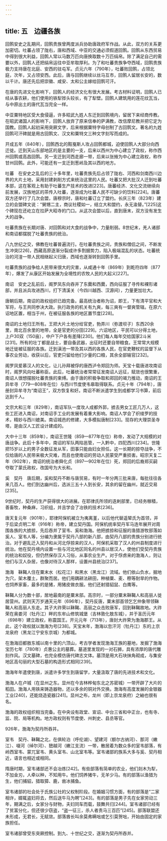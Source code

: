 ```yaml
---
---
---
```

title: 五　边疆各族
---




回鹘安史之乱期间，回鹘贵族曾两度派兵协助唐政府军作战。从此，双方的关系更加密切。吐蕃占领了陇右，唐和西域、中亚的交通必须假道回鹘。回鹘从东西贸易中得到很大利益，回鹘人常以马数万匹向唐换取数十万匹绢帛。除了满足自己的需要以外，回鹘人还把绢帛运往中亚牟取厚利。为了和吐蕃贵族争夺西域，回鹘贵族极力支持唐在北庭、安西的驻屯军。贞元六年（790年），吐蕃败回鹘，占领北庭，次年，又占领安西。此后，唐与回鹘继续以丝马互市，回鹘人留居长安的，数以千计。唐还先后把崇徽、咸安、太和公主嫁给回鹘可汗。

在唐的先进文化影响下，回鹘人的经济文化有很大发展。考古材料证明，回鹘人已经从事农耕，他们使用的铁犁铧头较长，有了犁壁。回鹘人建筑用的莲花纹瓦当，与中原出土的唐代瓦当完全一样。

中亚粟特地区受大食侵逼，许多昭武九姓人东迁到回鹘境内，留居下来经商传教。在昭武诸国人的影响下，回鹘人放弃了原来信奉的萨满教，改信摩尼教并把它定为国教。回鹘人起初采用突厥文字，后来根据粟特字母创制了古回鹘文。著名的九姓回鹘可汗碑就是用古回鹘文、汉文和粟特文三种文字刻写而成的。

开成五年（840年），回鹘西北的黠戛斯人攻占回鹘都城，迫使回鹘人大部分向西迁徙。迁到天山东部地区的是主要的一支，后来以西州为中心建立了政权，称作西州回鹘或高昌回鹘。另一支迁到河西走廊一带，后来以张掖为中心建立政权，称作甘州回鹘。此外，可能还有一支迁到葱岭及其以西的地方。

吐蕃　在安史之乱后的三十多年里，吐蕃贵族先后占领了陇右、河西和剑南西川边界的大片土地，采用封建剥削方式来统治这里的人民。吐蕃又把大批汉人迁到吐蕃本部，这在客观上有助于吐蕃生产技术的改进[223]。唐蕃经济、文化交流继续向前发展，汉族地区的茶传入吐蕃，逐渐成为吐蕃人民不可缺少的饮料[224]。唐蕃双方还举行了几次会盟，唐穆宗时，唐和吐蕃订立了盟约。长庆三年（823年）建立的会盟碑文说：“舅甥二主，商议社稷如一，结立大和盟约，永无渝替。”[225]这个碑现在还屹立在拉萨大昭寺的门口。从这次会盟以后，直到唐末，双方没有发生大的战争。

吐蕃贵族在长期对唐、对回鹘和对大食的战争中，力量削弱。8世纪末，羌人诸部和南诏都摆脱了吐蕃贵族的统治。

八九世纪之交，佛教在吐蕃普遍流行。在吐蕃贵族之间，贵族和僧侣之间，不断发生冲突[226]，西藏高原逐渐分裂成许多割据势力，陷入极端混乱的状态。吐蕃统治的河湟一带人民相继起义归唐，西域也逐渐转到回鹘手里。

吐蕃贵族的战争给人民带来很大的灾害，从咸通十年（869年）到乾符四年（877年），爆发了从康区开始发展为全境性的农牧人民的大起义[227]。

南诏　安史之乱前后，阁罗凤东向吞并了东爨和西爨，西向征服了寻传和裸形诸部，并且派兵攻进西川，打下清溪关（今四川越西、汉源间），力量更加壮大。

唐朝后期，南诏的政权组织已趋完备。最高统治者称为诏，即王，下有清平官和大军将，与王共同参决大政。执行政务的机关有九爽，每三爽有一督爽管辖。在原六诏地区置，相当于州，在被征服各族的地区置节度[228]。

南诏的土地归王所有。王把大片土地分给官吏，勃弄川（弥渡坝子）东西20余里，南北百余里的地带，全是官吏的分田[229]。六诏地区，平民可以分得土地，上户30双（150亩），中户下户各有差降[230]。他们每人每年交给国家2斗米[231]。所有的壮丁都是战士，要自备武器，出征时还要自带粮食。王常常大规模地迁徙被征服的各族。迁到滇池一带及其以西的各族人民，在官吏鞭杖的监督下从事农业劳动，收获以后，官吏只留给他们少量的口粮，其余全部输官[232]。

阁罗凤爱慕汉人的文化，让儿孙拜被俘的唐西泸令郑回为师。天宝十载唐进攻南诏时，阁罗风向吐蕃称臣。此后，吐蕃统治者常常征发南诏人远征，赋敛也很繁重，南诏人很想摆脱吐蕃贵族的束缚。由于唐的积极争取和郑回的竭力推动，南诏的王异牟寻（779—808年在位）与西川节度使韦皋取得联系。贞元十年（794年），唐册封异牟寻为“南诏王”，双方恢复和好。南诏不断派遣学生到成都学习书算，前后达到千人。

文宗大和三年（829年），南诏军队一度攻人成都外郭，掳去男女工匠几万人，这些工匠进入南诏，对南诏手工业的发展有着重大影响。南诏人学会了织绫罗的技术，精妙与西川媲美。南诏城邑的修建，大多模拟唐制[233]。现存的大理崇圣寺塔，是由汉人工匠设计建成的。

大中十三年（859年），南诏王世隆（859—877年在位）称帝，发动了大规模的对唐战争。此后十多年中，南诏的军队两陷邕管，一入黔中，四犯西川[234]。世隆把15岁以上的男子全数征发从军，田事只能由妇女担任。这一长期的掠夺战争，不仅给唐的人民带来极大灾难，而且也使南诏的劳动人民蒙受严重损害。昭宗天复二年（902年），南诏的统治者舜化贞（897—902年在位）死，郑回的后裔郑买嗣夺取了蒙氏政权，改国号为大长和。

奚　契丹　唐后期，奚和契丹不断与唐贸易，有时一年分两三批来唐，每批往往各来几百人。他们到达幽州后，选派三五十人到长安，其余的留在幽州，就近交易[235]。

9世纪时，契丹的生产获得很大的进展。在耶律氏所领的迭剌部里，已经务稼穑，善畜牧，种桑麻，习织组，并且学会了冶铁的技术[236]。

唐天复元年（901年），耶律阿保机被立为夷离堇，以后他代替遥辇氏为首领，并于后梁贞明二年（916年）称帝，建立契丹国。阿保机统率契丹军马连年展开对周围各族的大掳掠，先后吞并了室韦、奚和渤海。他把掳掠和征服的渔猎游牧部落如奚人、室韦人等，分编为隶属于契丹八部的新八部，由契丹八部的贵族分别进行统治。对于避乱迁入契丹和从河北俘掠来的汉人，阿保机采取了汉人的州县制度进行统治。他在契丹境内设置一些与河北地区同名的州县以居汉人，使他们受契丹贵族的统治和奴役，但仍然保存汉人习俗，从事农业生产。对于俘虏来的渤海人，则让他们与汉人杂居，也像对待汉人那样，设置州县统治[237]。

渤海　靺鞨人住在粟末水（松花江）和黑水（黑龙江）流域。他们依山负水，掘地为穴，架木覆土，群聚而居。他们用耦耕法耕田，种植粟、麦、穄等耐旱的作物。也饲养家畜，最多的是猪，用猪皮做衣服。他们还射猎貂鼠、白鹰等。

靺鞨人分为数十部，居地最南的是粟末部。高宗时，一部分粟末靺鞨人和高丽人徙居营州。武则天万岁通天元年（696年），契丹反唐，粟末部首领乞乞仲象带领靺鞨人和高丽人东走。其子大祚荣以靺鞨、高丽之众击败唐军，回到靺鞨故地。大祚荣在奥娄河（牡丹江）畔的东牟山修筑城堡（吉林敦化敖东城），并于圣历元年（698年）建立政权，称震国王。开元元年（713年），唐封大祚荣为渤海郡王。从此，这个政权就以渤海为号[238]。天宝末年，渤海以忽汗河（牡丹江）东的上京龙泉府（黑龙江宁安东京城）为都城。

在渤海旧都敖东城以南十里的六顶山，考古学者发现渤海王族的墓地，发掘了渤海宝历七年（780年）贞惠公主的墓葬。墓道里发现的一对石狮，具有浓厚的唐代雕刻作风。汉文墓碑，也完全模仿唐代碑志文体。墓顶是用大石块抹角砌成，与集安地区高句丽的大型石墓的构造形式相同[239]。

渤海年年遣使到唐，派遣许多学生到唐留学，大量汲取了唐的先进技术和文化。

渤海人在卢城（在显州之东。显州在今吉林桦甸东北之苏密城）一带开辟了大片的稻田。渤海人用铁来铸造器物，还以多余的铜对外交换。渤海有高度发展的金银器工业[240]，还能烧造瓷器[241]。显州之布，龙州（即上京龙泉府）之紬也很有名。

渤海的政权组织相当完备。在中央设有政堂、宣诏、中台三省和中正台，也有寺、监、院、局等机构。地方政权则有节度使、州刺史、县丞等官。

926年，渤海为契丹所吞并。

室韦　契丹、靺鞨之北，在俱轮泊（呼伦湖）、望建河（额尔古纳河）、那河（嫩江）、啜河（绰尔河）、峱越河（嫩江支流）一带，散居着为数众多的室韦部落，有岭西室韦、蒙兀室韦、黄头室韦、山北室韦等。室韦诸部的族系大多与奚、契丹相近，语言也相近或相同。

隋唐时期，室韦诸部还不会冶炼[242]。有些部落有简单的农业，他们剡木为犁，不加金刃，人牵以种，不知用牛。他们饲养猪牛，无羊少马。有的部落以渔猎为生，他们捕貂，猎取獐、鹿，凿冰捕鱼。

室韦诸部的社会处于氏族公社的父权制阶段。在婚姻习惯方面，有的部落是“二家相许，婿辄盗妇将去，然后送牛马为聘”[243]。有的部落是男子先在女家劳动三年，期满之后，女家分与财物，夫妇同车而载，鼓舞共归[244]。室韦诸部已经有了贫富分化，但还很少窃盗，“盗一征三，杀人者责马三百匹”[245]。部落联盟还未形成，无君长，无赋敛。部落酋长叫余莫弗瞒咄或乞引莫贺咄，开始由固定的家族担任。

室韦诸部曾受东突厥控制。到九、十世纪之交，逐渐为契丹所吞并。